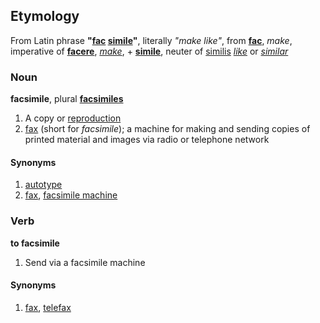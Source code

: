 ==Etymology==
From Latin phrase '''"[[fac]] [[simile]]"''', literally ''"make like"'', from '''[[fac]]''', ''make'', imperative of '''[[facere]]''', ''[[make]]'', + '''[[simile]]''', neuter of [[similis]] ''[[like]]'' or ''[[similar]]''

===Noun===
'''facsimile''', plural '''[[facsimiles]]'''

# A copy or [[reproduction]]
# [[fax]] (short for ''facsimile''); a machine for making and sending copies of printed material and images via radio or telephone network
====Synonyms====
#[[autotype]]
#[[fax]], [[facsimile machine]]

===Verb===
'''to facsimile'''
#Send via a facsimile machine
====Synonyms====
#[[fax]], [[telefax]]